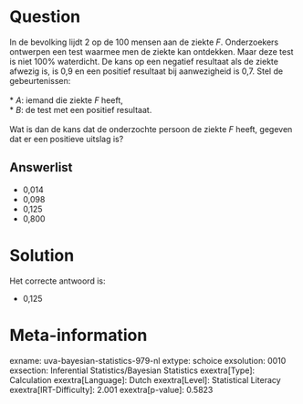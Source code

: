 Question
========

In de bevolking lijdt 2 op de 100 mensen aan de ziekte *F*. Onderzoekers
ontwerpen een test waarmee men de ziekte kan ontdekken. Maar deze test
is niet 100% waterdicht. De kans op een negatief resultaat als de ziekte
afwezig is, is 0,9 en een positief resultaat bij aanwezigheid is 0,7.
Stel de gebeurtenissen:\
\
* *A*: iemand die ziekte *F* heeft,\
* *B*: de test met een positief resultaat.\
\
Wat is dan de kans dat de onderzochte persoon de ziekte *F* heeft,
gegeven dat er een positieve uitslag is?


Answerlist
----------

* 0,014
* 0,098
* 0,125
* 0,800

Solution
========

Het correcte antwoord is: 

* 0,125

Meta-information
================
exname: uva-bayesian-statistics-979-nl
extype: schoice
exsolution: 0010
exsection: Inferential Statistics/Bayesian Statistics
exextra[Type]: Calculation
exextra[Language]: Dutch
exextra[Level]: Statistical Literacy
exextra[IRT-Difficulty]: 2.001
exextra[p-value]: 0.5823
